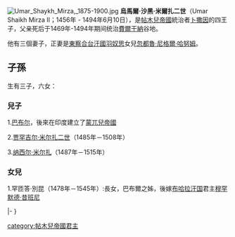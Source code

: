 {{for|[[帖木儿|帖木儿]]的兒子|烏馬爾·沙黑}}
[[File:Umar_Shaykh_Mirza,_1875-1900.jpg|thumb]]
'''烏馬爾·沙黑·米爾扎二世'''（Umar Shaikh Mirza II；1456年 - 1494年6月10日），是[[帖木兒帝國|帖木兒帝國]]統治者[[卜撒因|卜撒因]]的四王子，父亲死后于1469年-1494年期间统治[[費爾干納|費爾干納]]谷地。

他有三個妻子，正妻是[[東察合台汗國|東察合台汗國]][[羽奴思|羽奴思]]女兒[[忽都魯·尼格爾·哈努姆|忽都魯·尼格爾·哈努姆]]。
==子孫==
生有三子，六女：

===兒子===
1.[[巴布尔|巴布尔]]，後來在印度建立了[[蒙兀兒帝國|蒙兀兒帝國]]

2.[[贾罕吉尔·米尔扎二世|贾罕吉尔·米尔扎二世]]（1485年－1508年）

3.[[纳西尔·米尔扎|纳西尔·米尔扎]]（1487年－1515年）

===女兒===
1.罕匝答·別昆（1478年－1545年）:長女，巴布爾之姊，後嫁[[布哈拉汗国|布哈拉汗国]]君主[[穆罕默德·昔班尼|穆罕默德·昔班尼]]


{{s-start}}
{{s-hou|[[帖木兒帝國|帖木兒帝國]]|}}
{{S-reg}}
|-
{{S-bef|before=[[卜撒因|卜撒因]]}}
{{S-ttl|title=[[帖木兒帝國|帖木兒帝國蘇丹]]（[[費爾干納|費爾干納]]谷地）|years=1469年—1494年}}
{{S-aft|after=[[巴布尔|巴布尔]]}}}
{{s-end}}

[[category:帖木兒帝國君主|category:帖木兒帝國君主]]